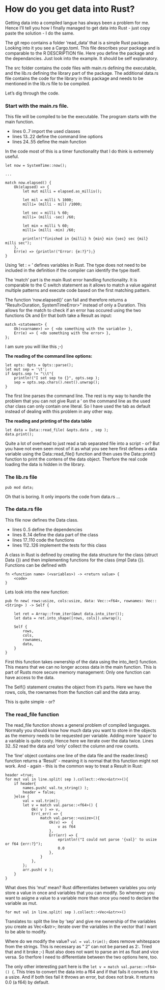 # How do you get data into Rust?

Getting data into a compiled langue has always been a problem for me.
Hence I'll tell you how I finally managed to get data into Rust - just copy paste the solution - I do the same.

The git repo contains a folder 'read_data' that is a simple Rust package.
Looking into it you see a Cargo.toml. This file describes your package and is comparable to the R DESCRIPTION file.
Here you define the package and the dependancies. Just look into the example. It should be self explanatory.

The src folder contains the code files with main.rs defining the executable, and the lib.rs defining the library part of the package.
The additional data.rs file contains the code for the library in this package and needs to be mentioned in the lib.rs file to be compiled.


Let's dig through the code.


### Start with the main.rs file. 

This file will be compiled to be the executable. The program starts with the main function.

- lines 0..7   import the used classes
- lines 13..22 define the command line options
- lines 24..55 define the main function

In the code most of this is a timer functionality that I do think is extremely useful.

```
let now = SystemTime::now();

...

match now.elapsed() {
    Ok(elapsed) => {
        let mut milli = elapsed.as_millis();
        
        let mil = milli % 1000;
        milli= (milli - mil) /1000;

        let sec = milli % 60;
        milli= (milli -sec) /60;

        let min = milli % 60;
        milli= (milli -min) /60;

        println!("finished in {milli} h {min} min {sec} sec {mil} milli sec");
    },
    Err(e) => {println!("Error: {e:?}");}
}
```

Using 'let <var_name>: <type> = <value>' defines variables in Rust.
The type does not need to be included in the definition if the compiler can identify the type itself.


The 'match' part is the main Rust error handling functionality. It is comparable to the C switch statement as it allows to match a value against multiple patterns and execute code based on the first matching pattern. 

The function 'now.elapsed()' can fail and therefore returns a "Result<Duration, SystemTimeError>" instead of only a Duration.
This allows for the match to check if an error has occured using the two functions Ok and Err that both take a Result as input:

```
match <statement> {
    Ok(<varname>) => { <do something with the variable> },
    Err(e) => { <do something with the error> },
};
```

I am sure you will like this ;-)


**The reading of the command line options:** 

```
let opts: Opts = Opts::parse();
let mut sep = '\t';
if &opts.sep != "\\t"{
    println!("I set sep to {}", opts.sep );
    sep = opts.sep.chars().next().unwrap(); 
}
```

The first line parses the command line. The rest is my way to handle the problem that you can not give Rust a '\t' on the command line as the used char class can only contain one literal.
So I have used the tab as default instead of dealing with this problem in any other way.

**The reading and printing of the data table**

```
let data = Data::read_file( &opts.data , sep );
data.print();
```

Quite a lot of overhead to just read a tab separated file into a script - or?
But you have not even seen most of it as what you see here first defines a data variable using the Data::read_file() function and then uses the Data::print() function to print the contens of the data object. Therfore the real code loading the data is hidden in the library.

### The lib.rs file

```
pub mod data;
```

Oh that is boring. It only imports the code from data.rs ...

### The data.rs file

This file now defines the Data class.

- lines 0..5 define the dependencies
- lines 8..14 define the data part of the class
- lines 17..110 code the functions
- lines 112..126 implement the tests for this class

A class in Rust is defined by creating the data structure for the class (struct Data {}) and then implementing functions for the class (impl Data {}).
Functions can be defined with 

```
fn <function name> (<variables>) -> <return value> { 
	<code> 
} 
```

Lets look into the new function:

```
pub fn new( rows:usize, cols:usize, data: Vec::<f64>, rownames: Vec::<String> ) -> Self {

	let ret = Array::from_iter(&mut data.into_iter());
	let data = ret.into_shape([rows, cols]).unwrap();

	Self {
		rows, 
		cols,
		rownames,
		data,
	}
}
```

First this function takes ownership of the data using the into_iter() function. This means that we can no longer access data in the main function. This is part of Rusts more secure memory management: Only one function can have access to the data.

The Self{} statement creates the object from it's parts. Here we have the rows, cols, the rownames from the function call and the data array. 

This is quite simple - or?

### The read_file function

The read_file function shows a general problem of compiled languages.
Normally you should know how much data you want to store in the objects as the memory needs to be requested per variable.
Adding more 'space' to a variable is quite costy. Hence here we iterate over the data twice. Lines 32..52 read the data and 'only' collect the column and row counts.

The 'line' object contains one line of the data file and the reader.lines() function returns a 'Result' - meaning it is normal that this function might not work.
And - again - this is the common way to treat a Result in Rust:

```
header =true;
for mut val in line.split( sep ).collect::<Vec<&str>>(){
    if header{
        names.push( val.to_string() );
        header = false;
    }else {
    	val = val.trim();
        let v = match val.parse::<f64>() {
            Ok( v ) => v,
            Err(_err) => {
                match val.parse::<usize>(){
                    Ok(v) =>  { 
                        v as f64
                    },
                    Err(err) => {
                        eprintln!("I could not parse '{val}' to usize or f64 {err:?}");
                        0.0
                    },
                }
            },
        };
        arr.push( v );
    }
}
```

What does this 'mut' mean? Rust differentiates between variables you only store a value in once and variables that you can modify.
So whenever you want to asigne a value to a variable more than once you need to declare the variable as mut.

```
for mut val in line.split( sep ).collect::<Vec<&str>>()
```

Translates to: split the line by 'sep' and give me ownership of the variables you create as Vec<&str>; iterate over the variables in the vector that I want to be able to modify.

Where do we modify the value? ``val = val.trim();`` does remove whitespace from the strings. This is necessary as " 2" can not be parsed as 2:<usize>. Tried that and it broke ;-)
Rust also does not want to parse an int as float and vice versa. So therfore I need to differentiate between the two options here, too. 

The only other interesting part here is the ``let v = match val.parse::<f64>() {``. This tries to convert the data into a f64 and if that fails it converts it to a usize. And if both ties fail it throws an error, but does not brak. It returns 0.0 (a f64) by default.


